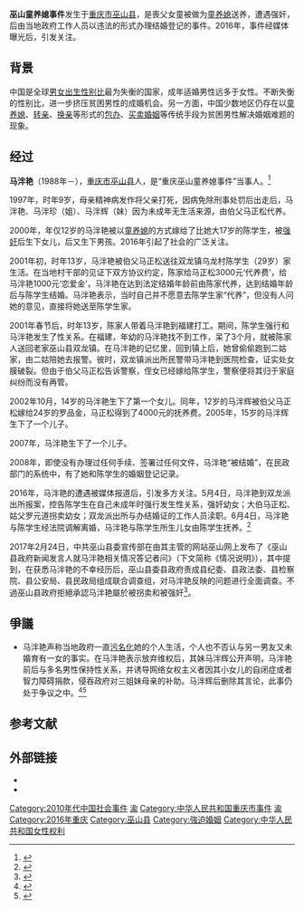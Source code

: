 {{Multiple issues|
{{Cleanup rewrite|time=2022-01-30T03:37:13+00:00}}
{{Copypaste|time=2022-01-30T03:37:13+00:00}}
}}
'''巫山童养媳事件'''发生于[[重庆市|重庆市]][[巫山县|巫山县]]，是喪父女童被做为[[童养媳|童养媳]]送养，遭遇强奸，后由当地政府工作人员以违法的形式办理结婚登记的事件。2016年，事件经媒体曝光后，引发关注。

== 背景 ==
中国是全球[[人類性別比|男女出生性别比]]最为失衡的国家，成年适婚男性远多于女性。不断失衡的性别比，进一步挤压贫困男性的成婚机会。另一方面，中国少数地区仍存在以[[童养媳|童养媳]]、[[转亲|转亲]]、[[换亲|换亲]]等形式的[[包办婚姻|包办]]、[[买卖婚姻|买卖婚姻]]等传统手段为贫困男性解决婚姻难题的现象。

== 经过 ==
'''马泮艳'''（1988年－），[[重庆市|重庆市]][[巫山县|巫山县]]人，是“重庆巫山童养媳事件”当事人。<ref>{{cite news|author1=韩林君|title=女孩被当童养媳8年4次出逃 被强奸后14岁生子|url=http://news.xinhuanet.com/legal/2016-05/26/c_129017407.htm|accessdate=2017-03-14|publisher=[[京华时报|京华时报]]|date=2016-05-26|archive-date=2017-09-04|archive-url=https://web.archive.org/web/20170904015430/http://news.xinhuanet.com/legal/2016-05/26/c_129017407.htm|dead-url=no}}</ref>

1997年，时年9岁，母亲精神病发作将父亲打死，因病免除刑事处罚后出走后，马泮艳、马泮珍（姐）、马泮辉（妹）因为未成年无生活来源，由伯父马正松代养。

2000年，年仅12岁的马泮艳被以[[童养媳|童养媳]]的方式嫁给了比她大17岁的陈学生，被[[强奸|强奸]]后生下女儿，后又生下男孩。2016年引起了社会的广泛关注。

2001年初，时年13岁，马泮艳被伯父马正松送往双龙镇乌龙村陈学生（29岁）家生活。在当地村干部的见证下双方协议约定，陈家给马正松3000元‘代养费’，给马泮艳1000元‘恋爱金’，马泮艳在达到法定结婚年龄前由陈家代养，达到结婚年龄后与陈学生结婚。马泮艳表示，当时自己并不愿意去陈学生家“代养”，但没有人问她的意见，直接将她送至陈学生家。

2001年春节后，时年13岁，陈家人带着马泮艳到福建打工。期间，陈学生强行和马泮艳发生了性关系。在福建，年幼的马泮艳找不到工作，呆了3个月，就被陈家人送回老家巫山县双龙镇。在马泮艳的记忆里，回到镇上后，她曾偷偷跑到二姑家，由二姑陪她去报警。彼时，双龙镇派出所民警带马泮艳到医院检查，证实处女膜破裂。但由于伯父马正松告诉警察，侄女已经嫁给陈学生，警察便将其归于家庭纠纷而没有再管。

2002年10月，14岁的马泮艳生下了第一个女儿。同年，12岁的马泮辉被伯父马正松嫁给24岁的罗品金，马正松得到了4000元的抚养费。2005年，15岁的马泮辉生下了一个儿子。

2007年，马泮艳生下了一个儿子。

2008年，即使没有办理过任何手续、签署过任何文件，马泮艳“被结婚”，在民政部门的系统中，有了她和陈学生的婚姻登记记录。

2016年，马泮艳的遭遇被媒体报道后，引发多方关注。5月4日，马泮艳到双龙派出所报案，控告陈学生在自己未成年时强行发生性关系，强奸幼女；大伯马正松、姑父罗元道拐卖幼女；双龙派出所与办结婚证的工作人员渎职。6月4日，马泮艳与陈学生经法院调解离婚，马泮艳与陈学生所生儿女由陈学生抚养。<ref name=倪子牮>{{cite news|author1=倪子牮|title=官方回应重庆14岁“童养媳”焦点:无法认定强奸|url=http://news.sina.com.cn/c/nd/2017-02-26/doc-ifyavvsh6772228.shtml|accessdate=2017-04-03|publisher=[[新浪新闻|新浪新闻]]|date=2017-02-26|archive-date=2017-02-26|archive-url=https://web.archive.org/web/20170226143741/http://news.sina.com.cn/c/nd/2017-02-26/doc-ifyavvsh6772228.shtml|dead-url=no}}</ref>

2017年2月24日，中共巫山县委宣传部在由其主管的网站巫山网上发布了《巫山县政府新闻发言人就马泮艳相关情况答记者问》（下文简称《情况说明》），其中提到，在获悉马泮艳的不幸经历后，巫山县委县政府责成县纪委、县政法委、县检察院、县公安局、县民政局组成联合调查组，对马泮艳反映的问题进行全面调查。不過巫山县政府拒絕承認马泮艳屬於被拐卖和被强奸<ref>{{cite news |title=官方回应重庆14岁“童养媳”四大焦点：无法认定强奸 |url=http://www.xinhuanet.com/local/2017-02/26/c_129496249.htm}}</ref>。

==爭議==
*马泮艳声称当地政府一直[[污名化|污名化]]她的个人生活，个人也不否认与另一男友又未婚育有一女的事实。在马泮艳表示放弃维权后，其妹马泮辉公开声明，马泮艳前后与多名男性保持性关系，并诱导网络女权主义者因其小女儿的自闭症或者智力障碍捐款，侵吞政府对三姐妹母亲的补助。马泮辉后删除其言论，此事仍处于争议之中。<ref>{{Cite web|url=http://s.weibo.com/weibo/%25E9%25A9%25AC%25E6%25B3%25AE%25E8%25BE%2589?topnav=1&wvr=6&b=1|title=微博搜索 - 马泮辉 - 微博|accessdate=2017-05-10|work=s.weibo.com|archive-date=2017-09-04|archive-url=https://web.archive.org/web/20170904012349/http://s.weibo.com/weibo/%25E9%25A9%25AC%25E6%25B3%25AE%25E8%25BE%2589?topnav=1&wvr=6&b=1|dead-url=no}}</ref><ref> {{cite web|url=https://weibo.com/u/6010658056|title=新浪微博--巫山六月雪（马泮艳）}}</ref>
== 参考文献 ==
{{reflist|25em}}

== 外部链接 ==
* {{Twitter|mapanyan|马泮艳}}
* {{Sinaweibo|6010658056|巫山六月雪}}

[[Category:2010年代中国社会事件|Category:2010年代中国社会事件]]
[[Category:中华人民共和国儿童虐待与忽视|渝]]
[[Category:中华人民共和国重庆市事件|Category:中华人民共和国重庆市事件]]
[[Category:中华人民共和国地方政府丑闻|渝]]
[[Category:2016年重庆|Category:2016年重庆]]
[[Category:巫山县|Category:巫山县]]
[[Category:強迫婚姻|Category:強迫婚姻]]
[[Category:中华人民共和国女性权利|Category:中华人民共和国女性权利]]